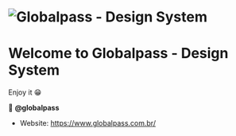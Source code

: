 
<Meta title="🚀 Get Started/About" />

<div className="container">
<div className="home-story">
<h1 className="logo"><img src="/logo2.svg" alt="Globalpass - Design System"/></h1>

</div>
</div>

# Welcome to Globalpass - Design System

Enjoy it 😁

👤 **@globalpass**

- Website: https://www.globalpass.com.br/
